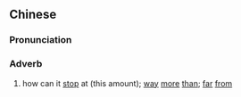 ==Chinese==
{{zh-forms|s=岂止}}

===Pronunciation===
{{zh-pron
|m=qǐzhǐ
|c=hei2 zi2
|cat=adv
}}

===Adverb===
{{zh-adv}}

# {{lb|zh|used to ask a rhetorical question}} how can it [[stop]] at (this amount); [[way]] [[more]] [[than]]; [[far]] [[from]]
#: {{zh-x|反對 的 人 豈止 我 一 個。|There are '''way more''' people, not just me, who oppose this.}}